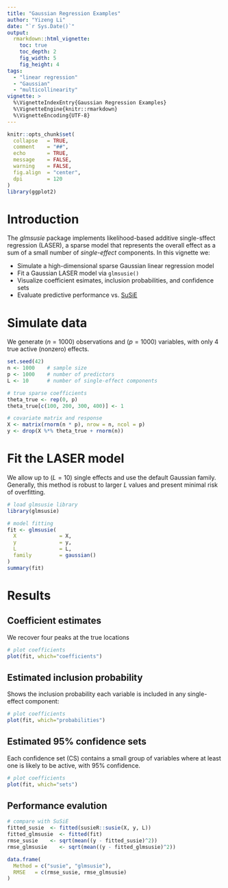 ```yaml
---
title: "Gaussian Regression Examples"
author: "Yizeng Li"
date: "`r Sys.Date()`"
output:
  rmarkdown::html_vignette:
    toc: true
    toc_depth: 2
    fig_width: 5
    fig_height: 4
tags:
  - "linear regression"
  - "Gaussian"
  - "multicollinearity"
vignette: >
  %\VignetteIndexEntry{Gaussian Regression Examples}
  %\VignetteEngine{knitr::rmarkdown}
  %\VignetteEncoding{UTF-8}
---
```


```r
knitr::opts_chunk$set(
  collapse   = TRUE,
  comment    = "##",
  echo       = TRUE,
  message    = FALSE,
  warning    = FALSE,
  fig.align  = "center",
  dpi        = 120
)
library(ggplot2)
```

# Introduction

The *glmsusie* package implements likelihood-based additive single-sffect regression (LASER), a sparse model that represents the overall effect as a sum of a small number of *single-effect* components. In this vignette we:

- Simulate a high-dimensional sparse Gaussian linear regression model
- Fit a Gaussian LASER model via `glmsusie()`
- Visualize coefficient esimates, inclusion probabilities, and confidence sets
- Evaluate predictive performance vs. [SuSiE](https://stephenslab.github.io/susieR/index.html)

# Simulate data
We generate ($n=1000$) observations and ($p=1000$) variables, with only 4 true active (nonzero) effects.

```r
set.seed(42)
n <- 1000    # sample size
p <- 1000    # number of predictors
L <- 10      # number of single-effect components

# true sparse coefficients
theta_true <- rep(0, p)
theta_true[c(100, 200, 300, 400)] <- 1

# covariate matrix and response
X <- matrix(rnorm(n * p), nrow = n, ncol = p)
y <- drop(X %*% theta_true + rnorm(n))
```

# Fit the LASER model
We allow up to ($L=10$) single effects and use the default Gaussian family. Generally, this method is robust to larger $L$ values and present minimal risk of overfitting. 
 
```r
# load glmsusie library
library(glmsusie)

# model fitting
fit <- glmsusie(
  X              = X,
  y              = y,
  L              = L,
  family         = gaussian()
)
summary(fit)
```


# Results

## Coefficient estimates
We recover four peaks at the true locations

```r
# plot coefficients
plot(fit, which="coefficients")
```

## Estimated inclusion probability
Shows the inclusion probability each variable is included in any single-effect component:

```r
# plot coefficients
plot(fit, which="probabilities")
```

## Estimated 95% confidence sets
Each confidence set (CS) contains a small group of variables where at least one is likely to be active, with $95\%$ confidence.

```r
# plot coefficients
plot(fit, which="sets")
```

## Performance evalution

```r
# compare with SuSiE
fitted_susie  <- fitted(susieR::susie(X, y, L))
fitted_glmsusie  <- fitted(fit)
rmse_susie    <- sqrt(mean((y - fitted_susie)^2))
rmse_glmsusie    <- sqrt(mean((y - fitted_glmsusie)^2))

data.frame(
  Method = c("susie", "glmsusie"),
  RMSE   = c(rmse_susie, rmse_glmsusie)
)
```

